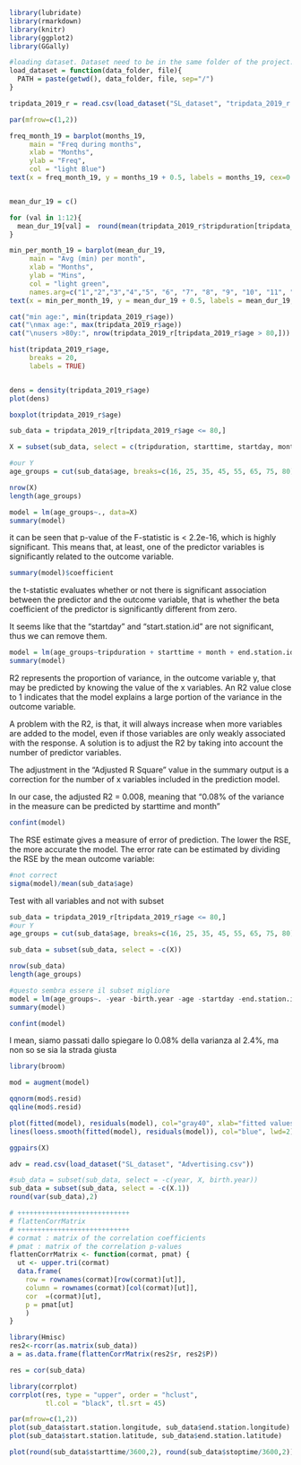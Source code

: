 ```{r}
library(lubridate)
library(rmarkdown)
library(knitr)
library(ggplot2)
library(GGally)
```


```{r}
#loading dataset. Dataset need to be in the same folder of the project.
load_dataset = function(data_folder, file){
  PATH = paste(getwd(), data_folder, file, sep="/")
}
```

```{r}
tripdata_2019_r = read.csv(load_dataset("SL_dataset", "tripdata_2019_r.csv"))
```


```{r}
par(mfrow=c(1,2))

freq_month_19 = barplot(months_19, 
     main = "Freq during months",
     xlab = "Months",
     ylab = "Freq",
     col = "light Blue")
text(x = freq_month_19, y = months_19 + 0.5, labels = months_19, cex=0.8)


mean_dur_19 = c()

for (val in 1:12){
  mean_dur_19[val] =  round(mean(tripdata_2019_r$tripduration[tripdata_2019_r$month == val])/60,2)
}

min_per_month_19 = barplot(mean_dur_19, 
     main = "Avg (min) per month",
     xlab = "Months",
     ylab = "Mins",
     col = "light green",
     names.arg=c("1","2","3","4","5", "6", "7", "8", "9", "10", "11", "12"))
text(x = min_per_month_19, y = mean_dur_19 + 0.5, labels = mean_dur_19, cex=0.7)
```

```{r}
cat("min age:", min(tripdata_2019_r$age))
cat("\nmax age:", max(tripdata_2019_r$age))
cat("\nusers >80y:", nrow(tripdata_2019_r[tripdata_2019_r$age > 80,]))
```

```{r}
hist(tripdata_2019_r$age, 
     breaks = 20,
     labels = TRUE)


dens = density(tripdata_2019_r$age)
plot(dens)

boxplot(tripdata_2019_r$age)
```


```{r}
sub_data = tripdata_2019_r[tripdata_2019_r$age <= 80,]
```

```{r}
X = subset(sub_data, select = c(tripduration, starttime, startday, month, start.station.id, end.station.id))

#our Y
age_groups = cut(sub_data$age, breaks=c(16, 25, 35, 45, 55, 65, 75, 80), right = FALSE, labels = FALSE)
```


```{r}
nrow(X)
length(age_groups)
```


```{r}
model = lm(age_groups~., data=X)
summary(model)
```
it can be seen that p-value of the F-statistic is < 2.2e-16, which is highly significant. This means that, at least, one of the predictor variables is significantly related to the outcome variable.

```{r}
summary(model)$coefficient
```
the t-statistic evaluates whether or not there is significant association between the predictor and the outcome variable, that is whether the beta coefficient of the predictor is significantly different from zero.

It seems like that the "startday" and "start.station.id" are not significant, thus we can remove them.

```{r}
model = lm(age_groups~tripduration + starttime + month + end.station.id, data=X)
summary(model)
```
R2 represents the proportion of variance, in the outcome variable y, that may be predicted by knowing the value of the x variables. An R2 value close to 1 indicates that the model explains a large portion of the variance in the outcome variable.

A problem with the R2, is that, it will always increase when more variables are added to the model, even if those variables are only weakly associated with the response. A solution is to adjust the R2 by taking into account the number of predictor variables.

The adjustment in the “Adjusted R Square” value in the summary output is a correction for the number of x variables included in the prediction model.

In our case, the adjusted R2 = 0.008, meaning that “0.08% of the variance in the measure can be predicted by starttime and month"
```{r}
confint(model)
```

The RSE estimate gives a measure of error of prediction. The lower the RSE, the more accurate the model.
The error rate can be estimated by dividing the RSE by the mean outcome variable:
```{r}
#not correct
sigma(model)/mean(sub_data$age)
```


Test with all variables and not with subset
```{r}
sub_data = tripdata_2019_r[tripdata_2019_r$age <= 80,]
#our Y
age_groups = cut(sub_data$age, breaks=c(16, 25, 35, 45, 55, 65, 75, 80), right = FALSE, labels = FALSE)

sub_data = subset(sub_data, select = -c(X))

nrow(sub_data)
length(age_groups)
```
```{r}
#questo sembra essere il subset migliore
model = lm(age_groups~. -year -birth.year -age -startday -end.station.id -stopday -start.station.id -bikeid -tripduration, data=sub_data)
summary(model)
```

```{r}
confint(model)
```
I mean, siamo passati dallo spiegare lo 0.08% della varianza al 2.4%, ma non so se sia la strada giusta


```{r}
library(broom)

mod = augment(model)

qqnorm(mod$.resid)
qqline(mod$.resid)
```

```{r}
plot(fitted(model), residuals(model), col="gray40", xlab="fitted values", ylab="residuals")
lines(loess.smooth(fitted(model), residuals(model)), col="blue", lwd=2)
```

```{r}

ggpairs(X)
```


```{r}
adv = read.csv(load_dataset("SL_dataset", "Advertising.csv"))
```



```{r}
#sub_data = subset(sub_data, select = -c(year, X, birth.year))
sub_data = subset(sub_data, select = -c(X.1))
round(var(sub_data),2)
```


```{r}
# ++++++++++++++++++++++++++++
# flattenCorrMatrix
# ++++++++++++++++++++++++++++
# cormat : matrix of the correlation coefficients
# pmat : matrix of the correlation p-values
flattenCorrMatrix <- function(cormat, pmat) {
  ut <- upper.tri(cormat)
  data.frame(
    row = rownames(cormat)[row(cormat)[ut]],
    column = rownames(cormat)[col(cormat)[ut]],
    cor  =(cormat)[ut],
    p = pmat[ut]
    )
}
```


```{r}
library(Hmisc)
res2<-rcorr(as.matrix(sub_data))
a = as.data.frame(flattenCorrMatrix(res2$r, res2$P))
```

```{r}
res = cor(sub_data)
```

```{r}
library(corrplot)
corrplot(res, type = "upper", order = "hclust", 
         tl.col = "black", tl.srt = 45)
```

```{r}
par(mfrow=c(1,2))
plot(sub_data$start.station.longitude, sub_data$end.station.longitude)
plot(sub_data$start.station.latitude, sub_data$end.station.latitude)

```





```{r}
plot(round(sub_data$starttime/3600,2), round(sub_data$stoptime/3600,2))
```


































